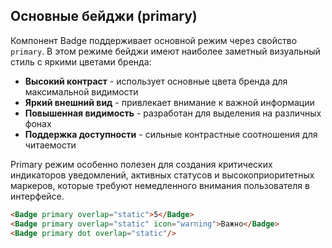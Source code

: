 ## Основные бейджи (primary)

Компонент Badge поддерживает основной режим через свойство `primary`. В этом режиме бейджи имеют наиболее заметный визуальный стиль с яркими цветами бренда:

- **Высокий контраст** - использует основные цвета бренда для максимальной видимости
- **Яркий внешний вид** - привлекает внимание к важной информации
- **Повышенная видимость** - разработан для выделения на различных фонах
- **Поддержка доступности** - сильные контрастные соотношения для читаемости

Primary режим особенно полезен для создания критических индикаторов уведомлений, активных статусов и высокоприоритетных маркеров, которые требуют немедленного внимания пользователя в интерфейсе.

```html
<Badge primary overlap="static">5</Badge>
<Badge primary overlap="static" icon="warning">Важно</Badge>
<Badge primary dot overlap="static"/>
```
